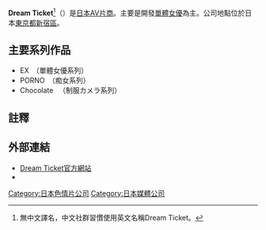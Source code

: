 '''Dream Ticket'''<ref>無中文譯名，中文社群習慣使用英文名稱Dream Ticket。</ref>（{{lang-ja|ドリームチケット}}）是[[成人视频制造商|日本AV片商]]。主要是開發[[AV女優#個人企劃女優（單體女優）|單體女優]]為主。公司地點位於日本[[東京都|東京都]][[新宿區|新宿區]]。

== 主要系列作品 ==
*EX　（單體女優系列）
*PORNO　（痴女系列）
*Chocolate 　（制服カメラ系列）

== 註釋 ==
{{Reflist}}

==外部連結==
* [http://www.dt01.co.jp/ Dream Ticket官方網站]{{Wayback|url=http://www.dt01.co.jp/ |date=20110304070634 }}
* {{twitter|@_DREAMTICKET}}

{{DEFAULTSORT:Dream Ticket}}
[[Category:日本色情片公司|Category:日本色情片公司]]
[[Category:日本媒體公司|Category:日本媒體公司]]
{{porn-stub}}